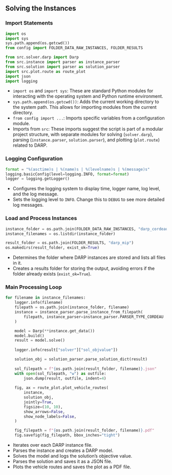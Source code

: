 ## Solving the Instances

### Import Statements

```python
import os
import sys
sys.path.append(os.getcwd())
from config import FOLDER_DATA_RAW_INSTANCES, FOLDER_RESULTS

from src.solver.darp import Darp
from src.instance import parser as instance_parser
from src.solution import parser as solution_parser
import src.plot.route as route_plot
import json
import logging
```

- `import os` and `import sys`: These are standard Python modules for interacting with the operating system and Python runtime environment.
- `sys.path.append(os.getcwd())`: Adds the current working directory to the system path. This allows for importing modules from the current directory.
- `from config import ...`: Imports specific variables from a configuration module.
- Imports from `src`: These imports suggest the script is part of a modular project structure, with separate modules for solving (`solver.darp`), parsing (`instance.parser`, `solution.parser`), and plotting (`plot.route`) related to DARP.

### Logging Configuration

```python
format = "%(asctime)s | %(name)s | %(levelname)s | %(message)s"
logging.basicConfig(level=logging.INFO, format=format)
logger = logging.getLogger()
```

- Configures the logging system to display time, logger name, log level, and the log message.
- Sets the logging level to `INFO`. Change this to `DEBUG` to see more detailed log messages.

### Load and Process Instances

```python
instance_folder = os.path.join(FOLDER_DATA_RAW_INSTANCES, "darp_cordeau_2006")
instance_filenames = os.listdir(instance_folder)

result_folder = os.path.join(FOLDER_RESULTS, "darp_mip")
os.makedirs(result_folder, exist_ok=True)
```

- Determines the folder where DARP instances are stored and lists all files in it.
- Creates a results folder for storing the output, avoiding errors if the folder already exists (`exist_ok=True`).

### Main Processing Loop

```python
for filename in instance_filenames:
    logger.info(filename)
    filepath = os.path.join(instance_folder, filename)
    instance = instance_parser.parse_instance_from_filepath(
        filepath, instance_parser=instance_parser.PARSER_TYPE_CORDEAU
    )

    model = Darp(**instance.get_data())
    model.build()
    result = model.solve()
    
    logger.info(result["solver"]["sol_objvalue"])

    solution_obj = solution_parser.parse_solution_dict(result)
    
    sol_filepath = f"{os.path.join(result_folder, filename)}.json"
    with open(sol_filepath, "w") as outfile:
        json.dump(result, outfile, indent=4)
    
    fig, ax = route_plot.plot_vehicle_routes(
        instance,
        solution_obj,
        jointly=True,
        figsize=(10, 10),
        show_arrows=False,
        show_node_labels=False,
    )

    fig_filepath = f"{os.path.join(result_folder, filename)}.pdf"
    fig.savefig(fig_filepath, bbox_inches="tight")
```

- Iterates over each DARP instance file.
- Parses the instance and creates a DARP model.
- Solves the model and logs the solution's objective value.
- Parses the solution and saves it as a JSON file.
- Plots the vehicle routes and saves the plot as a PDF file.
